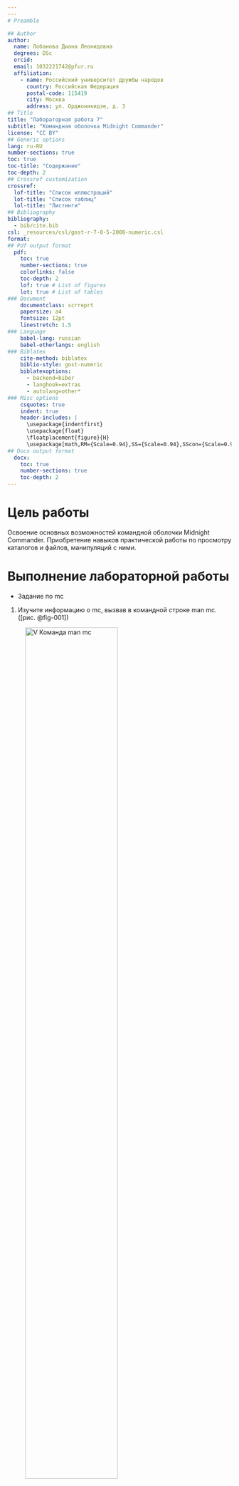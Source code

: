 ```yaml
---
---
# Preamble

## Author
author:
  name: Лобанова Диана Леонидовна
  degrees: DSc
  orcid: 
  email: 1032221742@pfur.ru
  affiliation:
    - name: Российский университет дружбы народов
      country: Российская Федерация
      postal-code: 115419
      city: Москва
      address: ул. Орджоникидзе, д. 3
## Title
title: "Лабораторная работа 7"
subtitle: "Командная оболочка Midnight Commander"
license: "CC BY"
## Generic options
lang: ru-RU
number-sections: true
toc: true
toc-title: "Содержание"
toc-depth: 2
## Crossref customization
crossref:
  lof-title: "Список иллюстраций"
  lot-title: "Список таблиц"
  lol-title: "Листинги"
## Bibliography
bibliography:
  - bib/cite.bib
csl: _resources/csl/gost-r-7-0-5-2008-numeric.csl
format:
## Pdf output format
  pdf:
    toc: true
    number-sections: true
    colorlinks: false
    toc-depth: 2
    lof: true # List of figures
    lot: true # List of tables
### Document
    documentclass: scrreprt
    papersize: a4
    fontsize: 12pt
    linestretch: 1.5
### Language
    babel-lang: russian
    babel-otherlangs: english
### Biblatex
    cite-method: biblatex
    biblio-style: gost-numeric
    biblatexoptions:
      - backend=biber
      - langhook=extras
      - autolang=other*
### Misc options
    csquotes: true
    indent: true
    header-includes: |
      \usepackage{indentfirst}
      \usepackage{float}
      \floatplacement{figure}{H}
      \usepackage[math,RM={Scale=0.94},SS={Scale=0.94},SScon={Scale=0.94},TT={Scale=MatchLowercase,FakeStretch=0.9},DefaultFeatures={Ligatures=Common}]{plex-otf}
## Docx output format
  docx:
    toc: true
    number-sections: true
    toc-depth: 2
---
```




# Цель работы

Освоение основных возможностей командной оболочки Midnight Commander. 
Приобретение навыков практической работы по просмотру каталогов и файлов, манипуляций с ними.



# Выполнение лабораторной работы

- Задание по mc

1. Изучите информацию о mc, вызвав в командной строке man mc. ([рис. @fig-001])

![V Команда man mc](image/man_mc.png){#fig-001 width=70%}


2. Запустите из командной строки mc, изучите его структуру и меню. ([рис. @fig-002])

![V Команда mc](image/mc.png){#fig-002 width=70%}


3. Выполните несколько операций в mc, используя управляющие клавиши:
операции с панелями, выделение/отмена выделения файлов, копирование/перемещение файлов, 
получение информации о размере и правах доступа на файлы и/или каталоги и т.п.) ([рис. @fig-003, @fig-004, @fig-005]).

![V Выделить файлы](image/F3.png){#fig-003 width=70%}

![V Клавиша F5 Копировать](image/copy.png){#fig-004 width=70%}

![V Клавиша F6 Вставка](image/paste.png){#fig-005 width=70%}


4. Выполните основные команды меню левой панели. 
Оцените степень подробности вывода информации о файлах. ([рис. @fig-006, @fig-007, @fig-008])

![V Меню - Быстрый просмотр](image/fast.png){#fig-006 width=70%}

![V Меню - Информация](image/info.png){#fig-007 width=70%}

![V Меню - Дерево](image/tree.png){#fig-008 width=70%}


5. Используя возможности подменю Файл , выполните:

– просмотр содержимого текстового файла; ([рис. @fig-009])

![V Файл - Просмотр](image/open.png){#fig-009 width=70%}

– редактирование содержимого текстового файла (без сохранения результатов
редактирования); ([рис. @fig-010])

![V Файл - Правка(F4)](image/F4_pravka.png){#fig-010 width=70%}

– создание каталога; ([рис. @fig-012])

![V Файл - Создание каталога](image/sozdanie_katalog.png){#fig-012 width=70%}

– копирование в файлов в созданный каталог. ([рис. @fig-013, @fig-014])

![V Файл - Копирование](image/file-copy.png){#fig-013 width=70%}

![V Содержимое каталога после копирования](image/soderg_katalog_feathers11.png){#fig-014 width=70%}


6. С помощью соответствующих средств подменю Команда осуществите:

– поиск в файловой системе файла с заданными условиями (например, файла
с расширением .c или .cpp, содержащего строку main); ([рис. @fig-015, @fig-016])

![V Команда - Поиск файла](image/komanda_poisk.png){#fig-015 width=70%}

![V Результат поиска](image/result_search.png){#fig-016 width=70%}

– выбор и повторение одной из предыдущих команд; ([рис. @fig-019])

![V Команда - Дерево каталогов](image/tree_2.png){#fig-019 width=70%}

– переход в домашний каталог;
– анализ файла меню и файла расширений. ([рис. @fig-020, @fig-021])

![V Команда - Править файл меню](image/file_menu.png){#fig-020 width=70%}

![V Команда - Править файл расширений](image/file_rasshireniy.png){#fig-021 width=70%}


7. Вызовите подменю Настройки. Освойте операции, определяющие структуру экрана mc ([рис. @fig-022, @fig-023])

![V Настройки - Конфигурация](image/konfigur.png){#fig-022 width=70%}

![V Настройки - Внешний вид](image/vnesh_vid.png){#fig-023 width=70%}



- Задание по встроенному редактору mc

1. Создайте текстовой файл text.txt.([рис. @fig-011])

![V Создание текстового файла](image/touch_file_text.png){#fig-011 width=70%}


2. Откройте этот файл с помощью встроенного в mc редактора.([рис. @fig-017])

![V Открытие текстового файла](image/open_text.png){#fig-017 width=70%}


3. Вставьте в открытый файл небольшой фрагмент текста, скопированный из Интернета. ([рис. @fig-018])

![V Наполнение текстового файла](image/change_text.png){#fig-018 width=70%}


4. Проделайте с текстом следующие манипуляции, используя горячие клавиши:

4.1. Удалите строку текста.
Командой ctrl+y удалила строку "Русская сказка". ([рис. @fig-026])

![V Удаление строки в текстовом файле](image/delete_line.png){#fig-026 width=70%}

4.2. Выделите фрагмент текста и скопируйте его на новую строку.
Выделяем текст слева направо, нажимаем F5, происходит копирование строки. ([рис. @fig-027])

![V Копирование текста на новую строку](image/copy_text_new_line.png){#fig-027 width=70%}

4.3. Выделите фрагмент текста и перенесите его на новую строку.
Выделяем текст слева направо, переходим на новую строку, нажимаем F6, происходит перемещение строки. ([рис. @fig-028])

![V Перемещение текста на новую строку](image/cut_text_new_line.png){#fig-028 width=70%}

4.4. Сохраните файл.
4.5. Отмените последнее действие.
Кнопкой F2 сохраняем файл.
Нажимаем ctrl+u, отменяем последнее действие (перемещение текста на новую строку). ([рис. @fig-029])

![V Сохраняем файл и отменяем последнее действие](image/save_and_revoke.png){#fig-029 width=70%}

4.6. Перейдите в конец файла (нажав комбинацию клавиш) и напишите некоторый текст.
Чтобы перейти в конец файла, необходимо нажать ctrl+end. 
Написала текст: "КОНЕЦ!" ([рис. @fig-030])

![V Переходим в конец файла](image/end_text.png){#fig-030 width=70%}

4.7. Перейдите в начало файла (нажав комбинацию клавиш) и напишите некоторый текст.
Чтобы перейти в начало файла, необходимо нажать ctrl+home. 
Написала текст: "Русская сказка" ([рис. @fig-031])

![V Переходим в начало файла](image/beginning_text.png){#fig-031 width=70%}

4.8. Сохраните и закройте файл. ([рис. @fig-032])

![V Сохраняем и закрываем файл](image/save_and_close.png){#fig-032 width=70%}


5. Откройте файл с исходным текстом на некотором языке программирования (например, Java) ([рис. @fig-024])

![V Открытие файла с исходным текстом на языке программирования Java](image/prog_java.png){#fig-024 width=70%}


6. Используя меню редактора, включите подсветку синтаксиса, если она не включена, или выключите, если она включена. ([рис. @fig-025])

![V Включить подсветку синтаксиса кода на Java](image/light_syntax.png){#fig-025 width=70%}



# Выводы

В этой лабораторной работе мы познакомились с командной оболочкой Midnight Commander, её структурой и горячими клавишами. 
Изучили новые возможности управления файловой системой, выполнили данные нам задания.



